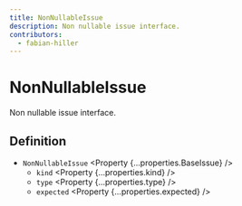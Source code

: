 ```yaml
---
title: NonNullableIssue
description: Non nullable issue interface.
contributors:
  - fabian-hiller
---
```



# NonNullableIssue

Non nullable issue interface.

## Definition

- `NonNullableIssue` <Property {...properties.BaseIssue} />
  - `kind` <Property {...properties.kind} />
  - `type` <Property {...properties.type} />
  - `expected` <Property {...properties.expected} />
